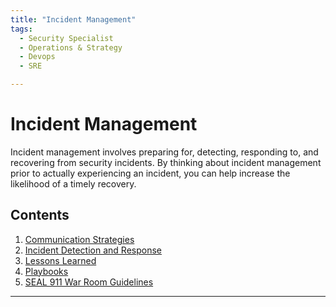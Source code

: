 ```yaml
---
title: "Incident Management"
tags:
  - Security Specialist
  - Operations & Strategy
  - Devops
  - SRE

---
```



<TagProvider>
<TagFilter />

# Incident Management

<TagList tags={frontmatter.tags} />
<AttributionList contributors={frontmatter.contributors} />

Incident management involves preparing for, detecting, responding to, and recovering from security incidents. By thinking about incident management prior to actually experiencing an incident, you can help increase the likelihood of a timely recovery.

## Contents

1. [Communication Strategies](/incident-management/communication-strategies)
2. [Incident Detection and Response](/incident-management/incident-detection-and-response)
3. [Lessons Learned](/incident-management/lessons-learned)
4. [Playbooks](/incident-management/playbooks)
5. [SEAL 911 War Room Guidelines](/incident-management/seal-911-war-room-guidelines)

---

</TagProvider>
<ContributeFooter />